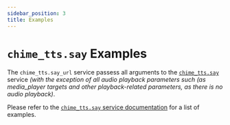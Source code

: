 ```yaml
---
sidebar_position: 3
title: Examples
---
```



# `chime_tts.say` Examples

The `chime_tts.say_url` service passess all arguments to the [`chime_tts.say`](../say-service/service) service _(with the exception of all audio playback parameters such (as media_player targets and other playback-related parameters, as there is no audio playback)_.

Please refer to the [`chime_tts.say` service documentation](../say-service/examples) for a list of examples.